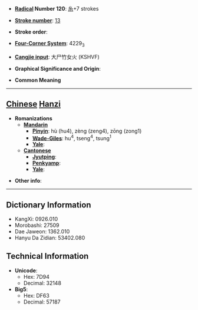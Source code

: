 * '''[[Wiktionary:Chinese radical index| Radical]] Number 120''': [[Wiktionary:Chinese radical index 糸|糸]]+7 strokes

* '''[[Wiktionary:Chinese total strokes index|Stroke number]]''': [[Wiktionary:Chinese total strokes index 13|13]]

* '''Stroke order''': 

* '''[[Wiktionary:Chinese four corner index|Four-Corner System]]''': 4229<sub>3</sub>

* '''[[Wiktionary:Chinese Cangjie index|Cangjie input]]''': 大尸竹女火 (KSHVF)

* '''Graphical Significance and Origin''': 

* '''Common Meaning'''

----

== [[Chinese]] [[Hanzi]] ==

* '''Romanizations'''
** '''[[Mandarin]]'''
*** '''[[Pinyin]]''': hù (hu4), zèng (zeng4), zōng (zong1)
*** '''[[Wade-Giles]]''': hu<sup>4</sup>, tseng<sup>4</sup>, tsung<sup>1</sup>
*** '''[[Yale]]''': 
** '''[[Cantonese]]'''
*** '''[[Jyutping]]''':
*** '''[[Penkyamp]]''': 
*** '''[[Yale]]''': 

* '''Other info''': 

----

== Dictionary Information ==

* KangXi: 0926.010
* Morobashi: 27509
* Dae Jaweon: 1362.010
* Hanyu Da Zidian: 53402.080

== Technical Information ==

* '''Unicode''':
** Hex: 7D94
** Decimal: 32148
* '''Big5''':
** Hex: DF63
** Decimal: 57187